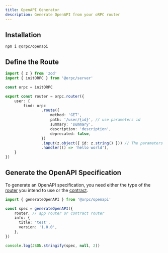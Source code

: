 ```yaml
---
title: OpenAPI Generator
description: Generate OpenAPI from your oRPC router
---
```


## Installation

```package-install
npm i @orpc/openapi
```

## Define the Route

```ts
import { z } from 'zod'
import { initORPC } from '@orpc/server'

const orpc = initORPC

export const router = orpc.router({
    user: {
        find: orpc
                .route({
                    method: 'GET', 
                    path: '/user/{id}', // use parameters id
                    summary: 'summary',
                    description: 'description',
                    deprecated: false,
                }) 
                .input(z.object({ id: z.string() })) // The parameters must appear in the input schema
                .handler(() => 'hello world'),
    }
})

```

## Generate the OpenAPI Specification

To generate an OpenAPI specification, you need either the type of the [router](/docs/server/router)  you intend to use or the [contract](/docs/contract/builder).

```ts
import { generateOpenAPI } from '@orpc/openapi'

const spec = generateOpenAPI({
    router, // app router or contract router
    info: {
      title: 'test',
      version: '1.0.0',
    },
})

console.log(JSON.stringify(spec, null, 2))
```